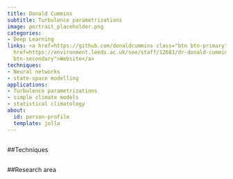 ```yaml
---
title: Donald Cummins
subtitle: Turbulence parametrizations
image: portrait_placeholder.png
categories:
- Deep Learning
links: <a href=https://github.com/donaldcummins class="btn btn-primary">Github</a><a
  href=https://environment.leeds.ac.uk/see/staff/12681/dr-donald-cummins class="btn
  btn-secondary">Website</a>
techniques:
- Neural networks
- state-space modelling
applications:
- Turbulence parametrizations
- simple climate models
- statistical climatology
about:
  id: person-profile
  template: jolla
---
```

   
:::{#person-profile}
:::
   
##
##Techniques
   
:::{#Techniques}
:::
   
##
##Research area
   
:::{#applications}
:::